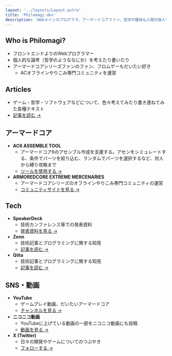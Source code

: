 ```yaml
---
layout: '../layouts/Layout.astro'
title: 'Philomagi.dev'
description: 'Webメインのプログラマ、アーマードコアファン、哲学が趣味な人間の個人サイト'
---
```


## Who is Philomagi?

- フロントエンドよりのWebプログラマー
- 個人的な論考（哲学のようななにか）を考えたり書いたり
- アーマードコアシリーズファンのファン、フロムゲーもだいたい好き
  - ACオフラインやりこみ専門コミュニティを運営

## Articles

- ゲーム・哲学・ソフトウェアなどについて、色々考えてみたり書き連ねてみた各種テキスト
- [記事を読む →](/articles)

## アーマードコア

- **AC6 ASSEMBLE TOOL**
  - アーマードコア6のアセンブル作成を支援する。アセンをシミュレートする、条件でパーツを絞り込む、ランダムでパーツを選択するなど、対人から縛り攻略まで
  - [ツールを使用する →](https://ac6-assemble-tool.philomagi.dev/)
- **ARMOREDCORE EXTREME MERCENARIES**
  - アーマードコアシリーズのオフラインやりこみ専門コミュニティの運営
  - [コミュニティサイトを見る →](https://armoredcore-extreme-mercenaries.philomagi.dev/)

## Tech

- **SpeakerDeck**
  - 技術カンファレンス等での発表資料
  - [発表資料を見る →](https://speakerdeck.com/tooppoo)
- **Zenn**
  - 技術記事とプログラミングに関する知見
  - [記事を読む →](https://zenn.dev/philomagi)
- **Qiita**
  - 技術記事とプログラミングに関する知見
  - [記事を読む →](https://qiita.com/Philomagi)

## SNS・動画

- **YouTube**
  - ゲームプレイ動画、だいたいアーマードコア
  - [チャンネルを見る →](https://www.youtube.com/@philomagi)
- **ニコニコ動画**
  - YouTubeに上げている動画の一部をニコニコ動画にも投稿
  - [動画を見る →](https://nico.ms/user/1887850)
- **X (Twitter)**
  - 日々の開発やゲームについてのつぶやき
  - [フォローする →](https://x.com/Philomagi)
